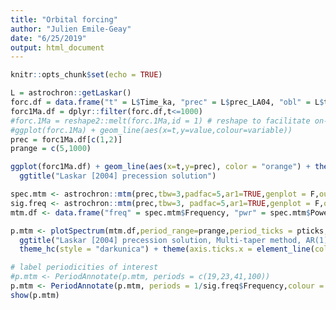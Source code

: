```yaml
---
title: "Orbital forcing"
author: "Julien Emile-Geay"
date: "6/25/2019"
output: html_document
---
```


```r
knitr::opts_chunk$set(echo = TRUE)
```


```r
L = astrochron::getLaskar()
forc.df = data.frame("t" = L$Time_ka, "prec" = L$prec_LA04, "obl" = L$tilt_LA04, "ecc" = L$ecc_LA04) 
forc1Ma.df = dplyr::filter(forc.df,t<=1000)
#forc.1Ma = reshape2::melt(forc.1Ma,id = 1) # reshape to facilitate on-line plotting call
#ggplot(forc.1Ma) + geom_line(aes(x=t,y=value,colour=variable))
prec = forc1Ma.df[c(1,2)]
prange = c(5,1000)

ggplot(forc1Ma.df) + geom_line(aes(x=t,y=prec), color = "orange") + theme_hc(style = "darkunica") +
  ggtitle("Laskar [2004] precession solution")

spec.mtm <- astrochron::mtm(prec,tbw=3,padfac=5,ar1=TRUE,genplot = F,output=1, verbose = F, detrend=T)  
sig.freq <- astrochron::mtm(prec,tbw=3, padfac=5,ar1=TRUE,genplot = F,output=2, verbose = F, detrend=T)
mtm.df <- data.frame("freq" = spec.mtm$Frequency, "pwr" = spec.mtm$Power)

p.mtm <- plotSpectrum(mtm.df,period_range=prange,period_ticks = pticks, ylims = c(1e-6,5)) + 
  ggtitle("Laskar [2004] precession solution, Multi-taper method, AR(1) null") + xlab("Period (ky)") +
  theme_hc(style = "darkunica") + theme(axis.ticks.x = element_line(color = "gray"))

# label periodicities of interest
#p.mtm <- PeriodAnnotate(p.mtm, periods = c(19,23,41,100))
p.mtm <- PeriodAnnotate(p.mtm, periods = 1/sig.freq$Frequency,colour = "chartreuse",ylims = c(1e-6,1), size = 3)
show(p.mtm)
```
